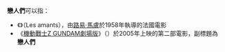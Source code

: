 '''戀人們'''可以指：
*《{{link-fr|戀人們 (法國電影)|Les Amants (film, 1958)}}》（Les amants），由[[路易·馬盧|路易·馬盧]]於1958年執導的法國電影
*《[[機動戰士Z_GUNDAM劇場版|機動戰士Z GUNDAM劇場版]]》（{{lang|ja|機動戦士Ζガンダム A New Translation}}）於2005年上映的第二部電影，副標題為'''戀人們'''
{{消歧义|cat=三字消歧义}}